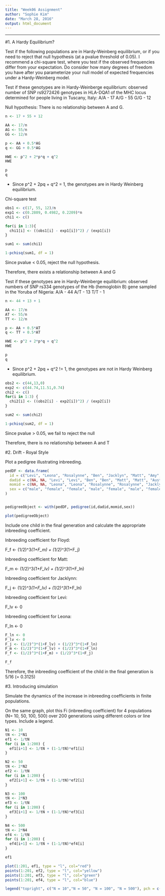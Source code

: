 ```yaml
---
title: "Week06 Assignment"
author: "Sophie Kim"
date: "March 28, 2016"
output: html_document
---
```


---------------------------------------------------------------------

#1. A Hardy Equilibrium?

Test if the following populations are in Hardy-Weinberg equilibrium, or if you need to reject that null hypothesis (at a pvalue threshold of 0.05). I recommend a chi-square test, where you test if the observed frequencies differ from your expectation. Do consider how many degrees of freedom you have after you parameterize your null model of expected frequencies under a Hardy-Weinberg model.

Test if these genotypes are in Hardy-Weinberge equilibrium: observed number of SNP rs9272426 genotypes in HLA-DQA1 of the MHC locus determined for people living in Tuscany, Italy: A/A - 17 A/G - 55 G/G - 12

Null hypothesis: There is no relationship between A and G.

```r

n <- 17 + 55 + 12

AA <- 17/n
AG <- 55/n
GG <- 12/n

p <- AA + 0.5*AG
q <- GG + 0.5*AG

HWE <- p^2 + 2*p*q + q^2
HWE

p
q

```
- Since p^2 + 2pq + q^2 = 1, the genotypes are in Hardy Weinberg equilibrium.


Chi-square test
```r
obs1 <- c(17, 55, 12)/n
exp1 <- c(0.2809, 0.4982, 0.2209)*n
chi1 <- c()

for(i in 1:3){
  chi1[i] <- ((obs1[i] - exp1[i])^2) / (exp1[i])
}

sum1 <- sum(chi1)

1-pchisq(sum1, df = 1) 

```

Since pvalue < 0.05, reject the null hypothesis.

Therefore, there exists a relationship between A and G




Test if these genotypes are in Hardy-Weinberge equilibrium: observed numbers of SNP rs334 genotypes of the Hb (hemoglobin B) gene sampled in the Yoruba of Nigeria: A/A - 44 A/T - 13 T/T - 1

```r

n <- 44 + 13 + 1

AA <- 17/n
AT <- 55/n
TT <- 12/n

p <- AA + 0.5*AT
q <- TT + 0.5*AT

HWE <- p^2 + 2*p*q + q^2
HWE

p
q

```

- Since p^2 + 2pq + q^2 != 1, the genotypes are not in Hardy Weinberg equilibrium.



```r

obs2 <- c(44,13,0)
exp2 <- c(44.74,11.51,0.74)
chi2 <- c()
for(i in 1:3) {
  chi2[i] <- ((obs2[i] - exp2[i])^2) / (exp2[i])
}

sum2 <- sum(chi2)

1-pchisq(sum2, df = 1)
```

Since pvalue > 0.05, we fail to reject the null

Therefore, there is no relationship between A and T

#2. Drift - Royal Style

Plot a pedigree illustrating inbreeding. 

```r

pedDF <- data.frame(
  id = c("Levi", "Leona", "Rosalynne", "Ben", "Jacklyn", "Matt", "Amy", "Austin", "Floyd"),
  dadid = c(NA, NA, "Levi", "Levi", "Ben", "Ben", "Matt", "Matt", "Austin"),
  momid = c(NA, NA, "Leona", "Leona", "Rosalynne", "Rosalynne", "Jacklyn", "Jacklyn", "Amy"), 
  sex = c("male", "female", "female", "male", "female", "male", "female", "male", "male")
)


pedigreeObject <- with(pedDF, pedigree(id,dadid,momid,sex))

plot(pedigreeObject)

```

Include one child in the final generation and calculate the appropriate inbreeding coefficient.


Inbreeding coefficient for Floyd: 

F_f <- (1/2)^3*(1+F_m) + (1/2)^3*(1+F_j)

Inbreeding coefficient for Matt: 

F_m <- (1/2)^3*(1+F_lv) + (1/2)^3*(1+F_ln)

Inbreeding coefficient for Jacklynn: 

F_j <- (1/2)^3*(1+F_lv) + (1/2)^3*(1+F_ln)

Inbreeding coefficient for Levi: 

F_lv <- 0

Inbreeding coefficient for Leona: 

F_ln <- 0


```r

F_ln <- 0
F_lv <- 0
F_j <- (1/2)^3*(1+F_lv) + (1/2)^3*(1+F_ln)
F_m <- (1/2)^3*(1+F_lv) + (1/2)^3*(1+F_ln)
F_f <- (1/2)^3*(1+F_m) + (1/2)^3*(1+F_j)

F_f

```

Therefore, the inbreeding coefficient of the child in the final generation is 5/16 (= 0.3125)

#3. Introducing simulation

Simulate the dynamics of the increase in inbreeding coefficients in finite populations.

On the same graph, plot this Fi (inbreeding coefficient) for 4 populations (N= 10, 50, 100, 500) over 200 generations using different colors or line types. Include a legend.


```r

N1 <- 10
tN <- 2*N1
ef1 <- 1/tN
for (i in 1:200) {
  ef1[i+1] <- 1/tN + (1-1/tN)*ef1[i]
}

N2 <- 50
tN <- 2*N2
ef2 <- 1/tN
for (i in 1:200) {
  ef2[i+1] <- 1/tN + (1-1/tN)*ef2[i]
}

N3 <- 100
tN <- 2*N3
ef3 <- 1/tN
for (i in 1:200) {
  ef3[i+1] <- 1/tN + (1-1/tN)*ef3[i]
}

N4 <- 500
tN <- 2*N4
ef4 <- 1/tN
for (i in 1:200) {
  ef4[i+1] <- 1/tN + (1-1/tN)*ef4[i]
}

ef1

plot(1:201, ef1, type = "l", col="red")
points(1:201, ef2, type = "l", col="yellow")
points(1:201, ef3, type = "l", col="green")
points(1:201, ef4, type = "l", col="blue")

legend("topright", c("N = 10","N = 50", "N = 100", "N = 500"), pch = c(20, 20, 20, 20), col = c("red", "yellow", "green", "blue"))

```